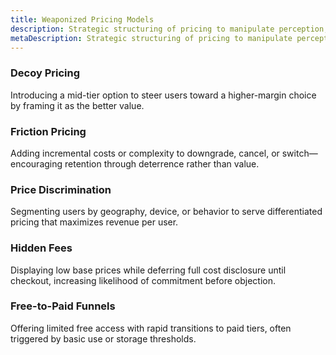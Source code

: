 ```yaml
---
title: Weaponized Pricing Models
description: Strategic structuring of pricing to manipulate perception, create lock-in, or pressure user behavior.
metaDescription: Strategic structuring of pricing to manipulate perception, create lock-in, or pressure user behavior.
---
```


### Decoy Pricing  
Introducing a mid-tier option to steer users toward a higher-margin choice by framing it as the better value.

### Friction Pricing  
Adding incremental costs or complexity to downgrade, cancel, or switch—encouraging retention through deterrence rather than value.

### Price Discrimination  
Segmenting users by geography, device, or behavior to serve differentiated pricing that maximizes revenue per user.

### Hidden Fees  
Displaying low base prices while deferring full cost disclosure until checkout, increasing likelihood of commitment before objection.

### Free-to-Paid Funnels  
Offering limited free access with rapid transitions to paid tiers, often triggered by basic use or storage thresholds.
